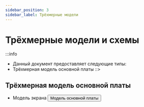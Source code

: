 ```yaml
---
sidebar_position: 3
sidebar_label: Трёхмерные модели
---
```




# Трёхмерные модели и схемы

:::info
* Данный документ предоставляет следующие типы:
* Трёхмерная модель основной платы
::>






## Трёхмерная модель основной платы

* Модель экрана
    <Button variant="contained" disableElevation href="https://cdn.mellow.klipper.cn/STEP/FLY-TFT-V2.step">Модель основной платы</Button>
